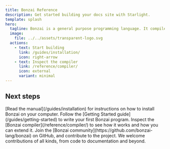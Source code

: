 ```yaml
---
title: Bonzai Reference
description: Get started building your docs site with Starlight.
template: splash
hero:
  tagline: Bonzai is a general purpose programming language. It compiles down to a custom bytecode.
  image:
    file: ../../assets/transparent-logo.svg
  actions:
    - text: Start building
      link: /guides/installation/
      icon: right-arrow
    - text: Inspect the compiler
      link: /reference/compiler/
      icon: external
      variant: minimal
---
```



## Next steps

<CardGrid>
	<Card title="Install Bonzai on your computer" icon="download">
		[Read the manual](/guides/installation) for instructions on how to install Bonzai on your computer.
	</Card>
	<Card title="Write your first program" icon="add-document">
		Follow the [Getting Started guide](/guides/getting-started) to write your first Bonzai program.
	</Card>
	<Card title="Dive into the compiler" icon="setting">
		Inspect the [Bonzai compiler](/reference/compiler/) to see how it works and how you can extend it.
	</Card>
	<Card title="Contribute to Bonzai" icon="open-book">
		Join the [Bonzai community](https://github.com/bonzai-lang/bonzai) on GitHub, and contribute to the project. We welcome contributions of all kinds, from code to documentation and beyond.
	</Card>
</CardGrid>
